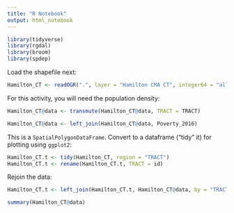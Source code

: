 ```yaml
---
title: "R Notebook"
output: html_notebook
---
```


```r
library(tidyverse)
library(rgdal)
library(broom)
library(spdep)
```

Load the shapefile next:
```r
Hamilton_CT <- readOGR(".", layer = "Hamilton CMA CT", integer64 = "allow.loss")
```

For this activity, you will need the population density:
```r
Hamilton_CT@data <- transmute(Hamilton_CT@data, TRACT = TRACT)
```

```r
Hamilton_CT@data <- left_join(Hamilton_CT@data, Poverty_2016)
```

This is a `SpatialPolygonDataFrame`. Convert to a dataframe ("tidy" it) for plotting using `ggplot2`:
```r
Hamilton_CT.t <- tidy(Hamilton_CT, region = "TRACT")
Hamilton_CT.t <- rename(Hamilton_CT.t, TRACT = id)
```

Rejoin the data:
```r
Hamilton_CT.t <- left_join(Hamilton_CT.t, Hamilton_CT@data, by = "TRACT")
```

```r
summary(Hamilton_CT@data)
```
